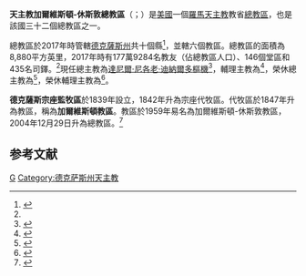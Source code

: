 {{Multiple issues|
{{Primarysources|time=2020-01-30T12:55:39+00:00}}
{{Refimprove|time=2020-01-30T12:55:39+00:00}}
}}
{{NoteTA
|G1=USState
|1=zh-cn:加尔维斯顿;zh-tw:加爾維斯敦;zh-hk:加爾維斯頓;
|2=zh-hant:尼各老; zh-hans:尼各老; zh-hk:尼各老; zh-tw:尼閣;
|3=zh-hk:雲先; zh-tw:文生;
}}
{{Infobox Roman Catholic diocese
|Roman Catholic Diocese of = 天主教加爾維斯頓-休斯敦總教區
|Latin name of diocese = Archidioecesis Galvestoniensis Houstoniensis
|border = catholic
|image = [[File:St_Mary's_Cathedral_Basilica,_Galveston.jpg|250px]]
|caption = 聖瑪利亞聖殿主教座堂
|coat_of_arms = [[File:Roman_Catholic_Archdiocese_of_Galveston–Houston.svg|175px]]
|coat_of_arms_caption = 總教區牧徽
|location = [[美國|美國]]
|territory = [[德薩斯州|德薩斯州]]十縣
|population = 177萬9284名（2017年）
|area = {{convert|8880|sqmi|km2|lk=on}}（2017年）
|parishes = 146（2017年）
|secular priests = 435名司鐸（2017年）
|rite = [[羅馬禮|羅馬禮]]
|patron = [[聖母無染原罪|聖母無染原罪]]
|province = 加爾維斯頓-侯斯頓
|established = 1839年（德克薩斯宗座監牧區）<br />1842年（德克薩斯宗座代牧區）<br />1847年（加爾維斯頓教區）<br />1959年（加爾維斯頓-休斯敦教區）<br />2004年12月29日（加爾維斯頓-休斯敦總教區）
|cathedral = [[聖瑪利亞聖殿主教座堂_(加爾維斯頓)|聖瑪利亞聖殿主教座堂]]
|co-cathedral = [[聖心共主教座堂_(休斯頓)|聖心共主教座堂]]
|leadership = 總主教
|website = [https://www.archgh.org/ 總教區官方網站]
|pope = {{incumbent pope}}
|metropolitan = [[達尼爾·尼各老·迪納爾多|達尼爾·尼各老·迪納爾多]]
|coadjutor archbishop = 
|auxiliary = {{link-en|喬治·謝爾特斯|George Sheltz|喬治·A·謝爾特斯}}
|emeritus = {{link-en|若瑟·菲奧倫薩|Joseph Fiorenza|若瑟·A·菲奧倫薩}}（榮休總主教）<br />{{link-en|雲先·M·里佐托|Vincent M. Rizzotto}}（榮休輔理主教）
|map = [[File:Archdiocese_of_Galveston-Houston_in_Texas.jpg|250px]]
|map_caption = 總教區管轄圖
}}

'''天主教加爾維斯頓-休斯敦總教區'''（{{lang-la|Archidioecesis Galvestoniensis Houstoniensis}}；{{lang-en|Roman Catholic Archdiocese of Galveston-Houston}}）是[[美國|美國]]一個[[羅馬天主教|羅馬天主教]]教省[[總教區|總教區]]，也是該國三十二個總教區之一。

總教區於2017年時管轄[[德克薩斯州|德克薩斯州]]共十個縣<ref name="ArchFacts">{{cite web |title=Facts and Figures |url=https://www.archgh.org/about/about-us/facts-and-figures/ |publisher=The Archdiocese of Galveston-Houston |accessdate=2020-01-30 |archiveurl=https://web.archive.org/web/20200130145616/https://www.archgh.org/about/about-us/facts-and-figures/ |archivedate=2020-01-30 |language=en |dead-url=no }}</ref>，並轄六個教區。總教區的面積為8,880平方英里，2017年時有177萬9284名教友（佔總教區人口）、146個堂區和435名司鐸。<ref name="ArchFacts" />現任總主教為[[達尼爾·尼各老·迪納爾多|達尼爾·尼各老·迪納爾多]][[樞機|樞機]]<ref name="Miranda20071124">{{cite web |last1=Miranda |first1=Salvador |title=Consistory of November 24, 2007 (II) |url=https://webdept.fiu.edu/~mirandas/bios2007.htm |publisher=Florida International University |accessdate=2020-01-30 |archiveurl=https://web.archive.org/web/20200130104521/https://webdept.fiu.edu/~mirandas/bios2007.htm |archivedate=2020-01-30 |language=en |dead-url=no }}</ref>，輔理主教為{{link-en|喬治·謝爾特斯|George Sheltz|喬治·A·謝爾特斯}}<ref>{{cite web |title=Auxiliary Bishop George A. Sheltz |url=https://www.archgh.org/about/our-bishops/auxiliary-bishop-sheltz/ |publisher=The Archdiocese of Galveston-Houston |accessdate=2020-01-30 |archiveurl=https://web.archive.org/web/20200130110534/https://www.archgh.org/about/our-bishops/auxiliary-bishop-sheltz/ |archivedate=2020-01-30 |language=en |dead-url=no }}</ref>，榮休總主教為{{link-en|若瑟·菲奧倫薩|Joseph Fiorenza|若瑟·A·菲奧倫薩}}<ref>{{cite web |title=Archbishop Emeritus Joseph A. Fiorenza |url=https://www.archgh.org/about/our-bishops/archbishop-emeritus-fiorenza/ |publisher=The Archdiocese of Galveston-Houston |accessdate=2020-01-30 |archiveurl=https://web.archive.org/web/20200130113059/https://www.archgh.org/about/our-bishops/archbishop-emeritus-fiorenza/ |archivedate=2020-01-30 |language=en |dead-url=no }}</ref>，榮休輔理主教為{{link-en|雲先·M·里佐托|Vincent M. Rizzotto}}<ref>{{cite web |title=Retired Auxiliary Bishop of Galveston-Houston |url=https://www.archgh.org/about/our-bishops/retired-bishop-rizzotto/ |publisher=The Archdiocese of Galveston-Houston |accessdate=2020-01-30 |archiveurl=https://web.archive.org/web/20200130121722/https://www.archgh.org/about/our-bishops/retired-bishop-rizzotto/ |archivedate=2020-01-30 |language=en |dead-url=yes }}</ref>。

'''德克薩斯宗座監牧區'''於1839年設立，1842年升為宗座代牧區。代牧區於1847年升為教區，稱為'''加爾維斯頓教區'''。教區於1959年易名為加爾維斯頓-休斯敦教區，2004年12月29日升為總教區。<ref>{{cite web |title=History |url=https://www.archgh.org/about/about-us/history/ |publisher=The Archdiocese of Galveston-Houston |accessdate=2020-01-30 |archiveurl=https://web.archive.org/web/20200130124804/https://www.archgh.org/about/about-us/history/ |archivedate=2020-01-30 |language=en |dead-url=no }}</ref>

==参考文献==
{{reflist}}

{{美國天主教教區}}

[[Category:美國天主教教區|G]]
[[Category:德克萨斯州天主教|Category:德克萨斯州天主教]]